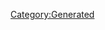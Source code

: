 {{Database/Costume/CostumeInfo
 |ID=93
 |DivaId=5
 |PrismCostumeId=13
 |Enabled=2
 |SkillId=16
 |EODICFLJAKO=False
 |AGBPBDODKBK=1
 |HMCOGDICFNB=1
 |LevelMax=4
 |HGBJODBCJDA=4
 |EGLDFPILJLG=0
 |GLEEPAFMPLO=False
 |IIELLEPEEFH=2530
}}
[[Category:Generated]]
